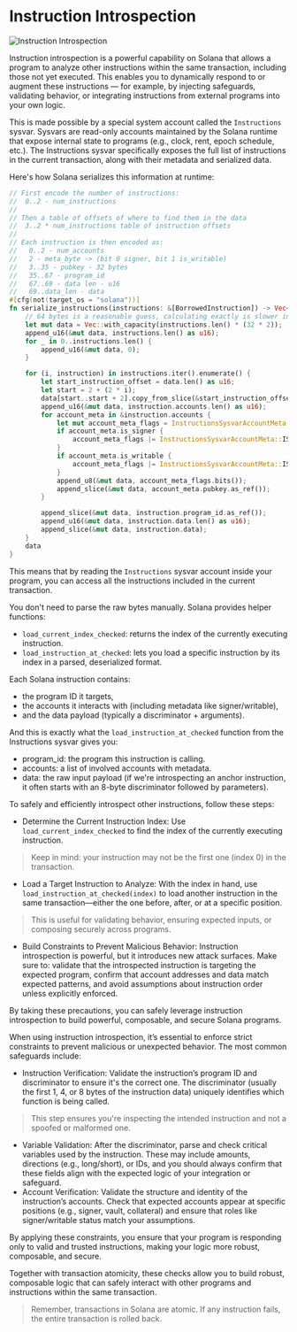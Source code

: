
# Instruction Introspection

![Instruction Introspection](/graphics/course-banners/instruction-introspection.png)

Instruction introspection is a powerful capability on Solana that allows a program to analyze other instructions within the same transaction, including those not yet executed. This enables you to dynamically respond to or augment these instructions — for example, by injecting safeguards, validating behavior, or integrating instructions from external programs into your own logic.

This is made possible by a special system account called the `Instructions` sysvar. Sysvars are read-only accounts maintained by the Solana runtime that expose internal state to programs (e.g., clock, rent, epoch schedule, etc.). The Instructions sysvar specifically exposes the full list of instructions in the current transaction, along with their metadata and serialized data.

Here's how Solana serializes this information at runtime:

```rust
// First encode the number of instructions:
//  0..2 - num_instructions
//
// Then a table of offsets of where to find them in the data
//  3..2 * num_instructions table of instruction offsets
//
// Each instruction is then encoded as:
//   0..2 - num_accounts
//   2 - meta_byte -> (bit 0 signer, bit 1 is_writable)
//   3..35 - pubkey - 32 bytes
//   35..67 - program_id
//   67..69 - data len - u16
//   69..data_len - data
#[cfg(not(target_os = "solana"))]
fn serialize_instructions(instructions: &[BorrowedInstruction]) -> Vec<u8> {
    // 64 bytes is a reasonable guess, calculating exactly is slower in benchmarks
    let mut data = Vec::with_capacity(instructions.len() * (32 * 2));
    append_u16(&mut data, instructions.len() as u16);
    for _ in 0..instructions.len() {
        append_u16(&mut data, 0);
    }

    for (i, instruction) in instructions.iter().enumerate() {
        let start_instruction_offset = data.len() as u16;
        let start = 2 + (2 * i);
        data[start..start + 2].copy_from_slice(&start_instruction_offset.to_le_bytes());
        append_u16(&mut data, instruction.accounts.len() as u16);
        for account_meta in &instruction.accounts {
            let mut account_meta_flags = InstructionsSysvarAccountMeta::empty();
            if account_meta.is_signer {
                account_meta_flags |= InstructionsSysvarAccountMeta::IS_SIGNER;
            }
            if account_meta.is_writable {
                account_meta_flags |= InstructionsSysvarAccountMeta::IS_WRITABLE;
            }
            append_u8(&mut data, account_meta_flags.bits());
            append_slice(&mut data, account_meta.pubkey.as_ref());
        }

        append_slice(&mut data, instruction.program_id.as_ref());
        append_u16(&mut data, instruction.data.len() as u16);
        append_slice(&mut data, instruction.data);
    }
    data
}
```

This means that by reading the `Instructions` sysvar account inside your program, you can access all the instructions included in the current transaction.

You don't need to parse the raw bytes manually. Solana provides helper functions:
- `load_current_index_checked`: returns the index of the currently executing instruction.
- `load_instruction_at_checked`: lets you load a specific instruction by its index in a parsed, deserialized format.

<ArticleSection name="How does it work?" id="how-does-it-work" level="h2" />

Each Solana instruction contains:
- the program ID it targets,
- the accounts it interacts with (including metadata like signer/writable),
- and the data payload (typically a discriminator + arguments).

And this is exactly what the `load_instruction_at_checked` function from the Instructions sysvar gives you:
- program_id: the program this instruction is calling.
- accounts: a list of involved accounts with metadata.
- data: the raw input payload (if we're introspecting an anchor instruction, it often starts with an 8-byte discriminator followed by parameters).

To safely and efficiently introspect other instructions, follow these steps:
- Determine the Current Instruction Index: Use `load_current_index_checked` to find the index of the currently executing instruction.
> Keep in mind: your instruction may not be the first one (index 0) in the transaction.

- Load a Target Instruction to Analyze: With the index in hand, use `load_instruction_at_checked(index)` to load another instruction in the same transaction—either the one before, after, or at a specific position.
> This is useful for validating behavior, ensuring expected inputs, or composing securely across programs.

- Build Constraints to Prevent Malicious Behavior: Instruction introspection is powerful, but it introduces new attack surfaces. Make sure to: validate that the introspected instruction is targeting the expected program, confirm that account addresses and data match expected patterns, and avoid assumptions about instruction order unless explicitly enforced.

By taking these precautions, you can safely leverage instruction introspection to build powerful, composable, and secure Solana programs.

<ArticleSection name="Common Constraints for Introspection" id="common-constraints-for-introspection" level="h2" />

When using instruction introspection, it’s essential to enforce strict constraints to prevent malicious or unexpected behavior. The most common safeguards include:
- Instruction Verification: Validate the instruction’s program ID and discriminator to ensure it's the correct one. The discriminator (usually the first 1, 4, or 8 bytes of the instruction data) uniquely identifies which function is being called.
> This step ensures you're inspecting the intended instruction and not a spoofed or malformed one.

- Variable Validation: After the discriminator, parse and check critical variables used by the instruction. These may include amounts, directions (e.g., long/short), or IDs, and you should always confirm that these fields align with the expected logic of your integration or safeguard.
- Account Verification: Validate the structure and identity of the instruction’s accounts. Check that expected accounts appear at specific positions (e.g., signer, vault, collateral) and ensure that roles like signer/writable status match your assumptions.

By applying these constraints, you ensure that your program is responding only to valid and trusted instructions, making your logic more robust, composable, and secure.

Together with transaction atomicity, these checks allow you to build robust, composable logic that can safely interact with other programs and instructions within the same transaction.

> Remember, transactions in Solana are atomic. If any instruction fails, the entire transaction is rolled back.
